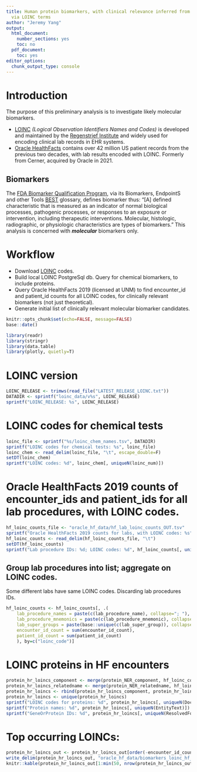 ```yaml
---
title: Human protein biomarkers, with clinical relevance inferred from Oracle HealthFacts
  via LOINC terms
author: "Jeremy Yang"
output:
  html_document:
    number_sections: yes
    toc: no
  pdf_document:
    toc: yes
editor_options:
  chunk_output_type: console
---
```


# Introduction

The purpose of this preliminary analysis is to investigate likely molecular
biomarkers.

* [LOINC](https://loinc.org/) _(Logical Observation Identifiers Names and Codes)_
is developed and maintained by the [Regenstrief Institute](https://www.regenstrief.org/)  and widely used for encoding clinical lab records in EHR systems.
* [Oracle HealthFacts](https://www.oracle.com/health/population-health/real-world-data/)
contains over 42 million US patient records from the previous two decades,
with lab results encoded with LOINC. Formerly from Cerner, acquired by Oracle in 2021.

## Biomarkers

The [FDA Biomarker Qualification Program](https://www.fda.gov/drugs/biomarker-qualification-program/about-biomarkers-and-qualification), via its Biomarkers, EndpointS and other Tools [BEST](https://www.ncbi.nlm.nih.gov/books/NBK326791/) glossary, defines biomarker thus: "[A] defined characteristic that is measured as an indicator of normal biological processes, pathogenic processes, or responses to an exposure or intervention, including therapeutic interventions. Molecular, histologic, radiographic, or physiologic characteristics are types of biomarkers." This analysis is concerned with ___molecular___ biomarkers only.

# Workflow

* Download [LOINC](https://loinc.org/) codes.
* Build local LOINC PostgreSql db. Query for chemical biomarkers, to include proteins.
* Query Oracle HealthFacts 2019 (licensed at UNM) to find encounter_id and patient_id counts for all LOINC codes, for clinically relevant biomarkers (not just theoretical).
* Generate initial list of clinically relevant molecular biomarker candidates.

```r
knitr::opts_chunk$set(echo=FALSE, message=FALSE)
base::date()
```

```r
library(readr)
library(stringr)
library(data.table)
library(plotly, quietly=T)
```

# LOINC version

```r
LOINC_RELEASE <- trimws(read_file("LATEST_RELEASE_LOINC.txt"))
DATADIR <- sprintf("loinc_data/v%s", LOINC_RELEASE)
sprintf("LOINC_RELEASE: %s", LOINC_RELEASE)
```

# LOINC codes for chemical tests

```r
loinc_file <- sprintf("%s/loinc_chem_names.tsv", DATADIR)
sprintf("LOINC codes for chemical tests: %s", loinc_file)
loinc_chem <- read_delim(loinc_file, "\t", escape_double=F)
setDT(loinc_chem)
sprintf("LOINC codes: %d", loinc_chem[, uniqueN(loinc_num)])
```

# Oracle HealthFacts 2019 counts of encounter\_ids and patient\_ids for all lab procedures, with LOINC codes.

```r
hf_loinc_counts_file <- "oracle_hf_data/hf_lab_loinc_counts_OUT.tsv"
sprintf("Oracle HealthFacts 2019 counts for labs, with LOINC codes: %s", hf_loinc_counts_file)
hf_loinc_counts <- read_delim(hf_loinc_counts_file, "\t")
setDT(hf_loinc_counts)
sprintf("Lab procedure IDs: %d; LOINC codes: %d", hf_loinc_counts[, uniqueN(lab_procedure_id)], hf_loinc_counts[, uniqueN(loinc_code)])
```

## Group lab procedures into list; aggregate on LOINC codes.

Some different labs have same LOINC codes. Discarding lab procedures IDs.

```r
hf_loinc_counts <- hf_loinc_counts[, .(
	lab_procedure_names = paste(c(lab_procedure_name), collapse="; "),
	lab_procedure_mnemonics = paste(c(lab_procedure_mnemonic), collapse="; "),
	lab_super_groups = paste(base::unique(c(lab_super_group)), collapse="; "),
	encounter_id_count = sum(encounter_id_count),
	patient_id_count = sum(patient_id_count)
	), by=c("loinc_code")]

```

# LOINC proteins in HF encounters

```r
protein_hr_loincs_component <- merge(protein_NER_component, hf_loinc_counts, by.x="DocName", by.y="loinc_code", all=F)
protein_hr_loincs_relatedname <- merge(protein_NER_relatedname, hf_loinc_counts, by.x="DocName", by.y="loinc_code", all=F)
protein_hr_loincs <- rbind(protein_hr_loincs_component, protein_hr_loincs_relatedname)
protein_hr_loincs <- unique(protein_hr_loincs)
sprintf("LOINC codes for proteins: %d", protein_hr_loincs[, uniqueN(DocName)])
sprintf("Protein names: %d", protein_hr_loincs[, uniqueN(EntityText)])
sprintf("GeneOrProtein IDs: %d", protein_hr_loincs[, uniqueN(ResolvedForm)])
```


# Top occurring LOINCs:

```r
protein_hr_loincs_out <- protein_hr_loincs_out[order(-encounter_id_count)]
write_delim(protein_hr_loincs_out, "oracle_hf_data/biomarkers_loinc_hf_out.tsv", delim="\t")
knitr::kable(protein_hr_loincs_out[1:min(50, nrow(protein_hr_loincs_out))], caption=sprintf("LOINCs ranked by occurence: %d LOINCs, %d geneOrProteinIds", protein_hr_loincs_out[, uniqueN(loinc_code)], protein_hr_loincs_out[, uniqueN(geneOrProteinId)]))
```
